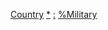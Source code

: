 [[Category:北美洲军事组织|Country]]
[[Category:各國軍事組織|*]]
[[Category:北美洲各国军事|:]]
[[Category:北美洲各国组织|%Military]]